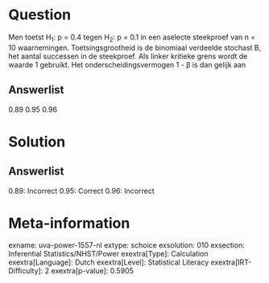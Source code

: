 Question
========

Men toetst H~1~: p = 0.4 tegen H~2~: p = 0.1 in een aselecte steekproef
van n = 10 waarnemingen. Toetsingsgrootheid is de binomiaal verdeelde
stochast B, het aantal successen in de steekproef. Als linker kritieke
grens wordt de waarde 1 gebruikt. Het onderscheidingsvermogen 1 - β is
dan gelijk aan

Answerlist
----------

0.89
0.95
0.96

Solution
========

Answerlist
----------

0.89: Incorrect
0.95: Correct
0.96: Incorrect

Meta-information
================
exname: uva-power-1557-nl
extype: schoice
exsolution: 010
exsection: Inferential Statistics/NHST/Power
exextra[Type]: Calculation
exextra[Language]: Dutch
exextra[Level]: Statistical Literacy
exextra[IRT-Difficulty]: 2
exextra[p-value]: 0.5905
